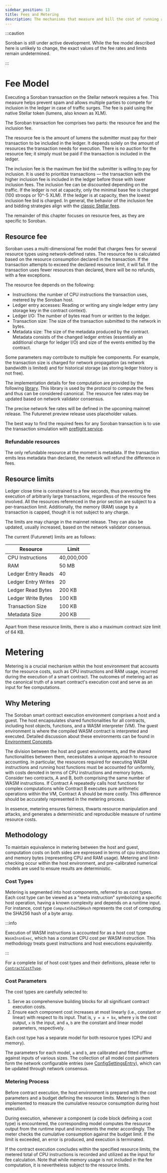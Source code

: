```yaml
---
sidebar_position: 13
title: Fees and Metering
description: The mechanisms that measure and bill the cost of running a contract.
---
```


:::caution

Soroban is still under active development. While the fee model described here is
unlikely to change, the exact values of the fee rates and limits remain
undetermined.

:::

# Fee Model

Executing a Soroban transaction on the Stellar network requires a fee. This
measure helps prevent spam and allows multiple parties to compete for inclusion
in the ledger in case of traffic surges. The fee is paid using the native
Stellar token (lumens, also known as XLM).

The Soroban transaction fee comprises two parts: the resource fee and the
inclusion fee.

The resource fee is the amount of lumens the submitter must pay for their
transaction to be included in the ledger. It depends solely on the amount of
resources the transaction needs for execution. There is no auction for the
resource fee; it simply must be paid if the transaction is included in the
ledger.

The inclusion fee is the maximum fee bid the submitter is willing to pay for
inclusion. It is used to prioritize transactions — the transaction with the
higher inclusion fee is included in the ledger before those with lower
inclusion fees. The inclusion fee can be discounted depending on the
traffic. If the ledger is not at capacity, only the minimal base fee
is charged (100 stroops or 10^-5 XLM). If the ledger is at capacity, then
the lowest inclusion fee bid is charged. In general, the behavior of the
inclusion fee and bidding strategies align with the [classic Stellar fees].

[classic Stellar fees]: https://developers.stellar.org/docs/encyclopedia/fees-surge-pricing-fee-strategies

The remainder of this chapter focuses on resource fees, as they are specific to
Soroban.

## Resource fee

Soroban uses a multi-dimensional fee model that charges fees for several
resource types using network-defined rates. The resource fee is calculated
based on the resource consumption declared in the transaction. If the
transaction attempts to exceed the declared resource limit, it will fail. If
the transaction uses fewer resources than declared, there will be no refunds,
with a few exceptions.

The resource fee depends on the following:

- Instructions: the number of CPU instructions the transaction uses, metered by
  the Soroban host.
- Ledger entry accesses: Reading or writing any single ledger entry (any storage
  key in the contract context).
- Ledger I/O: The number of bytes read from or written to the ledger.
- Transaction size: The size of the transaction submitted to the network in
  bytes.
- Metadata size: The size of the metadata produced by the contract. Metadata
  consists of the changed ledger entries (essentially an additional charge for
  ledger I/O) and size of the events emitted by the contract.

Some parameters may contribute to multiple fee components. For example, the
transaction size is charged for network propagation (as network bandwidth is
limited) and for historical storage (as storing ledger history is not free).

The implementation details for fee computation are provided by the following
[library](https://github.com/stellar/rs-soroban-env/blob/main/soroban-env-host/src/fees.rs). This library is used by the protocol to compute the fees and thus can be considered 
canonical.  The resource fee rates may be updated based on network validator
consensus.

The precise network fee rates will be defined in the upcoming mainnet release.
The Futurenet preview release uses placeholder values.

The best way to find the required fees for any Soroban transaction is to use
the transaction simulation with 
[preflight service](./interacting-with-contracts.mdx#preflight).

### Refundable resources

The only refundable resource at the moment is metadata. If the transaction emits
less metadata than declared, the network will refund the difference in fees.

## Resource limits

Ledger close time is constrained to a few seconds, thus preventing the execution
of arbitrarily large transactions, regardless of the resource fees involved.
All the resources referenced in the prior section are subject to a per-transaction
limit. Additionally, the memory (RAM) usage by a transaction is capped, though
it is not subject to any charge.

The limits are may change in the mainnet release. They can
also be updated, usually increased, based on the network
validator consensus.

The current (Futurenet) limits are as follows:

| Resource            | Limit      |
|---------------------|------------|
| CPU Instructions    | 40,000,000 |
| RAM                 | 50 MB      |
| Ledger Entry Reads  | 40         |
| Ledger Entry Writes | 20         |
| Ledger Read Bytes   | 200 KB     |
| Ledger Write Bytes  | 100 KB     |
| Transaction Size    | 100 KB     |
| Metadata Size       | 200 KB     |

Apart from these resource limits, there is also a maximum contract size limit 
of 64 KB.

# Metering
Metering is a crucial mechanism within the host environment that accounts for the resource costs, such as CPU instructions and RAM usage, incurred during the execution of a smart contract. The outcomes of metering act as the canonical truth of a smart contract's execution cost and serve as an input for fee computations.

## Why Metering
The Soroban smart contract execution environment comprises a host and a guest. The host encapsulates shared functionalities for all contracts, including host objects, functions, and a WASM interpreter (VM). The guest environment is where the compiled WASM contract is interpreted and executed. Detailed discussion about these environments can be found in [Environment Concepts](environment-concepts.mdx).

The division between the host and guest environments, and the shared functionalities between them, necessitates a unique approach to resource accounting. In particular, the resources required for executing WASM instructions and running host functions must be accounted for uniformly, with costs denoted in terms of CPU instructions and memory bytes. Consider two contracts, A and B, both comprising the same number of WASM instructions. If Contract A repeatedly calls host functions for complex computations while Contract B executes pure arithmetic operations within the VM, Contract A should be more costly. This difference should be accurately represented in the metering process.

In essence, metering ensures fairness, thwarts resource manipulation and attacks, and generates a deterministic and reproducible measure of runtime resource costs.

## Methodology
To maintain equivalence in metering between the host and guest, computation costs on both sides are expressed in terms of cpu instructions and memory bytes (representing CPU and RAM usage). Metering and limit-checking occur within the host environment, and pre-calibrated numerical models are used to ensure results are deterministic.

### Cost Types
Metering is segmented into host components, referred to as cost types. Each cost type can be viewed as a "meta instruction" symbolizing a specific host operation, having a known complexity and depends on a runtime input. For instance, cost type `ComputeSha256Hash` represents the cost of computing the SHA256 hash of a byte array.

:::info

Execution of WASM instructions is accounted for as a host cost type `WasmInsnExec`, which has a constant CPU cost per WASM instruction. This methodology treats guest instructions and host executions equivalently.

:::

For a complete list of host cost types and their definitions, please refer to [`ContractCostType`](https://github.com/stellar/stellar-xdr/blob/404c42e5fee3c2dd552ba4ed91bf02cfa86bb0d3/Stellar-contract-config-setting.x#L83-L129).

### Cost Parameters

The cost types are carefully selected to:
1. Serve as comprehensive building blocks for all significant contract execution costs.
2. Ensure each component cost increases at most linearly (i.e., constant or linear) with respect to its input. That is, `y = a + bx`, where `y` is the cost output, `x` is the input, and `a`, `b` are the constant and linear model parameters, respectively.

Each cost type has a separate model for both resource types (CPU and memory).

The parameters for each model, `a` and `b`, are calibrated and fitted offline against inputs of various sizes. The collection of all model cost parameters form the network configurable entries (see [ConfigSettingsEntry](https://github.com/stellar/stellar-xdr/blob/404c42e5fee3c2dd552ba4ed91bf02cfa86bb0d3/Stellar-contract-config-setting.x#L172C31-L175)), which can be updated through network consensus.

### Metering Process
Before contract execution, the host environment is prepared with the cost parameters and a budget defining the resource limits. Metering is then implemented to measure the cumulative resource consumption during host execution.

During execution, whenever a component (a code block defining a cost type) is encountered, the corresponding model computes the resource output from the runtime input and increments the meter accordingly. The meter checks the cumulative consumption against the budget limit. If the limit is exceeded, an error is produced, and execution is terminated.

If the contract execution concludes within the specified resource limits, the metered total of CPU instructions is recorded and utilized as the input for fee calculation. Note that while memory usage is not included in the fee computation, it is nevertheless subject to the resource limits.